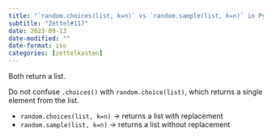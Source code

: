 ```yaml
---
title: "`random.choices(list, k=n)` vs `random.sample(list, k=n)` in Python"
subtitle: "Zettel#117"
date: 2023-09-13
date-modified: ""
date-format: iso
categories: [zettelkasten]
---
```

Both return a list.

Do not confuse `.choices()` with `random.choice(list)`, which returns a single element from the list.

* `random.choices(list, k=n)` -> returns a list with replacement
* `random.sample(list, k=n)` -> returns a list without replacement
